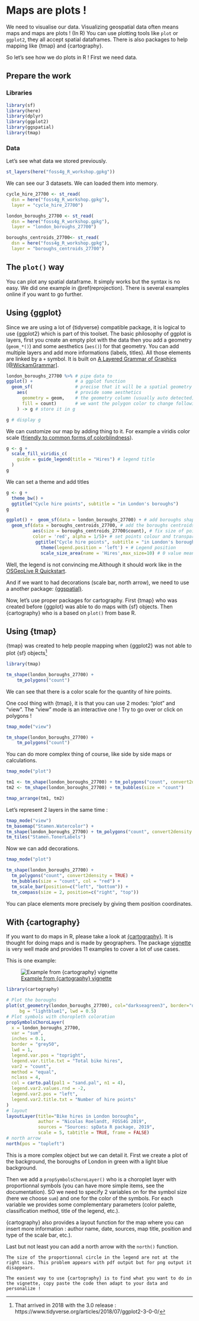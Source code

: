 # Maps are plots !
We need to visualise our data. Visualizing geospatial data often means maps and maps are plots ! (In R)
You can use plotting tools like `plot` or `ggplot2`, they all accept spatial dataframes. There is also packages to help mapping like {tmap} and {cartography}.

So let's see how we do plots in R ! First we need data.

## Prepare the work
### Libraries

```r
library(sf)
library(here)
library(dplyr)
library(ggplot2)
library(ggspatial)
library(tmap)
```

### Data

Let's see what data we stored previously.

```r
st_layers(here("foss4g_R_workshop.gpkg"))
```

We can see our 3 datasets. We can loaded them into memory.

```r
cycle_hire_27700 <- st_read(
  dsn = here("foss4g_R_workshop.gpkg"), 
  layer = "cycle_hire_27700")

london_boroughs_27700 <- st_read(
  dsn = here("foss4g_R_workshop.gpkg"), 
  layer = "london_boroughs_27700")

boroughs_centroids_27700<- st_read(
  dsn = here("foss4g_R_workshop.gpkg"), 
  layer = "boroughs_centroids_27700")
```



## The `plot()` way

You can plot any spatial dataframe. It simply works but the syntax is no easy. We did one example in \@ref(reprojection). There is several examples online if you want to go further.

## Using {ggplot}

Since we are using a lot of {tidyverse} compatible package, it is logical to use {ggplot2} which is part of this toolset. The basic philosophy of ggplot is layers, first you create an empty plot with the data then you add a geometry (`geom_*()`) and some aesthetics (`aes()`) for that geometry. You can add multiple layers and add more informations (labels, titles). All those elements are linked by a `+` symbol. It is built on [A Layered Grammar of Graphics [@WickamGrammar]](https://www.tandfonline.com/doi/abs/10.1198/jcgs.2009.07098).

```r
london_boroughs_27700 %>% # pipe data to
ggplot() +                # a ggplot function
  geom_sf(                # precise that it will be a spatial geometry
    aes(                  # provide some aesthetics
      geometry = geom,    # the geometry column (usually auto detected)
      fill = count)       # we want the polygon color to change following the count
    ) -> g # store it in g

g # display g
```

We can customize our map by adding thing to it. For example a viridis color scale ([friendly to common forms of colorblindness](https://bids.github.io/colormap/)).

```r
g <- g +
  scale_fill_viridis_c(
    guide = guide_legend(title = "Hires") # legend title
  )
g
```

We can set a theme and add titles

```r
g <- g + 
  theme_bw() + 
  ggtitle("Cycle hire points", subtitle = "in London's boroughs")
g
```


```r
ggplot() +  geom_sf(data = london_boroughs_27700) + # add boroughs shape to the map  
  geom_sf(data = boroughs_centroids_27700, # add the boroughs centroids>
          aes(size = boroughs_centroids_27700$count), # fix size of points (by area)
          color = 'red', alpha = 1/5)+ # set points colour and transparency
           ggtitle("Cycle hire points", subtitle = "in London's boroughs") + # set the map title
             theme(legend.position = 'left') + # Legend position
             scale_size_area(name = 'Hires',max_size=10) # 0 value means 0 area + legend title
```

Well, the legend is not convincing me.Although it should work like in the [OSGeoLive R Quickstart](http://live.osgeo.org/en/quickstart/R_quickstart.html).

And if we want to had decorations (scale bar, north arrow), we need to use a another package: [{ggspatial}](https://cran.r-project.org/web/packages/ggspatial/vignettes/ggspatial.html).

Now, let's use proper packages for cartography. First {tmap} who was created before {ggplot} was able to do maps with {sf} objects. Then {cartography} who is a based on `plot()` from base R.

## Using {tmap}

{tmap} was created to help people mapping when {ggplot2} was not able to plot {sf} objects^[That arrived in 2018 with the 3.0 release : https://www.tidyverse.org/articles/2018/07/ggplot2-3-0-0/]

```r
library(tmap)

tm_shape(london_boroughs_27700) + 
    tm_polygons("count")
```

We can see that there is a color scale for the quantity of hire points.

One cool thing with {tmap}, it is that you can use 2 modes: "plot" and "view". The "view" mode is an interactive one ! Try to go over or click on polygons !


```r
tmap_mode("view")

tm_shape(london_boroughs_27700) + 
    tm_polygons("count")
```


You can do more complex thing of course, like side by side maps or calculations.

```r
tmap_mode("plot")

tm1 <- tm_shape(london_boroughs_27700) + tm_polygons("count", convert2density = TRUE)
tm2 <- tm_shape(london_boroughs_27700) + tm_bubbles(size = "count")

tmap_arrange(tm1, tm2)
```

Let's represent 2 layers in the same time :

```r
tmap_mode("view")
tm_basemap("Stamen.Watercolor") +
tm_shape(london_boroughs_27700) + tm_polygons("count", convert2density = TRUE) + tm_bubbles(size = "count", col = "red") +
tm_tiles("Stamen.TonerLabels")
```

Now we can add decorations.

```r
tmap_mode("plot")

tm_shape(london_boroughs_27700) + 
  tm_polygons("count", convert2density = TRUE) +
  tm_bubbles(size = "count", col = "red") +
  tm_scale_bar(position=c("left", "bottom")) +
  tm_compass(size = 2, position=c("right", "top"))
```

You can place elements more precisely by giving them position coordinates.

## With {cartography}

If you want to do maps in R, please take a look at [{cartography}](http://riatelab.github.io/cartography/docs/). It is thought for doing maps and is made by geographers. The package [vignette](https://cran.r-project.org/package=cartography/vignettes/cartography.html) is very well made and provides 11 examples to cover a lot of use cases.

This is one example:

![[Example from {cartography} vignette](https://cran.r-project.org/web/packages/cartography/vignettes/cartography.html)](images/cartography_example.png)

```r
library(cartography)

# Plot the boroughs
plot(st_geometry(london_boroughs_27700), col="darkseagreen3", border="darkseagreen4",  
     bg = "lightblue1", lwd = 0.5)
# Plot symbols with choropleth coloration
propSymbolsChoroLayer(
  x = london_boroughs_27700, 
  var = "sum", 
  inches = 0.1,
  border = "grey50",
  lwd = 1,
  legend.var.pos = "topright", 
  legend.var.title.txt = "Total bike hires",
  var2 = "count",
  method = "equal", 
  nclass = 4, 
  col = carto.pal(pal1 = "sand.pal", n1 = 4),
  legend.var2.values.rnd = -2,
  legend.var2.pos = "left", 
  legend.var2.title.txt = "Number of hire points"
) 
# layout
layoutLayer(title="Bike hires in London boroughs", 
            author = "Nicolas Roelandt, FOSS4G 2019", 
            sources = "Sources: spData R package, 2019", 
            scale = 5, tabtitle = TRUE, frame = FALSE)
# north arrow
north(pos = "topleft")
```


This is a more complex object but we can detail it.
First we create a plot of the background, the boroughs of London in green with a light blue background.

Then we add a `propSymbolsChoroLayer()` who is a choroplet layer with proportionnal symbols (you can have more simple items, see the documentation). SO we need to specify 2 variables on for the symbol size (here we choose `sum`) and one for the color of the symbols. For each variable we provides some complementary parameters (color palette, classification method, title of the legend, etc.).

{cartography} also provides a layout function for the map where you can insert more information : author name, date, sources, map title, position and type of the scale bar, etc.).

Last but not least you can add a north arrow with the `north()` function.

```block2
The size of the proportionnal circle in the legend are not at the right size. This problem appears with pdf output but for png output it disappears.
```


```block2
The easiest way to use {cartography} is to find what you want to do in the vignette, copy paste the code then adapt to your data and personalize !
```

